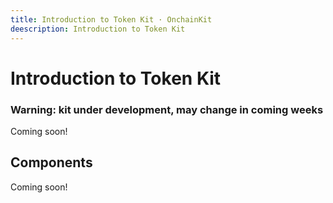 ```yaml
---
title: Introduction to Token Kit · OnchainKit
deescription: Introduction to Token Kit
---
```


# Introduction to Token Kit

### Warning: kit under development, may change in coming weeks

Coming soon!

## Components

Coming soon!
